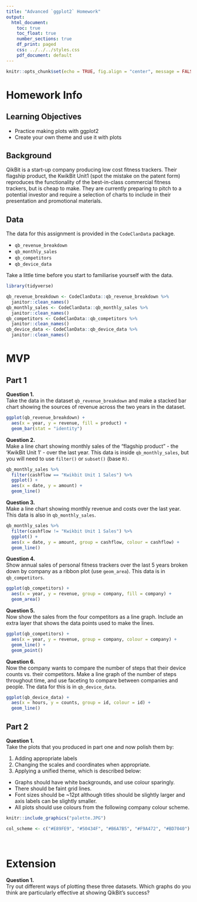 ```yaml
---
title: "Advanced `ggplot2` Homework"
output:
  html_document:
    toc: true
    toc_float: true
    number_sections: true
    df_print: paged
    css: ../../../styles.css
    pdf_document: default
---
```

  
```r
knitr::opts_chunk$set(echo = TRUE, fig.align = "center", message = FALSE)
```

# Homework Info

## Learning Objectives<br>

* Practice making plots with ggplot2
* Create your own theme and use it with plots

## Background

QikBit is a start-up company producing low cost fitness trackers. Their flagship product, the KwikBit Unit1 (spot the mistake on the patent form) reproduces the functionality of the best-in-class commercial fitness trackers, but is cheap to make.  They are currently preparing to pitch to a potential investor and require a selection of charts to include in their presentation and promotional materials.

## Data

The data for this assignment is provided in the `CodeClanData` package.

* `qb_revenue_breakdown`
* `qb_monthly_sales`
* `qb_competitors`
* `qb_device_data`

Take a little time before you start to familiarise yourself with the data.

```r
library(tidyverse)
```

```r
qb_revenue_breakdown <- CodeClanData::qb_revenue_breakdown %>% 
  janitor::clean_names()
qb_monthly_sales <- CodeClanData::qb_monthly_sales %>% 
  janitor::clean_names()
qb_competitors <- CodeClanData::qb_competitors %>% 
  janitor::clean_names()
qb_device_data <- CodeClanData::qb_device_data %>% 
  janitor::clean_names()
```


# MVP

## Part 1

**Question 1.**  
Take the data in the dataset `qb_revenue_breakdown` and make a stacked bar chart showing the sources of revenue across the two years in the dataset.
<br>

```r
ggplot(qb_revenue_breakdown) +
  aes(x = year, y = revenue, fill = product) +
  geom_bar(stat = "identity")
```


**Question 2.**  
Make a line chart showing monthly sales of the "flagship product" - the 'KwikBit Unit 1' - over the last year. This data is inside `qb_monthly_sales`, but you will need to use `filter()` or `subset()` (base `R)`.
<br>

```r
qb_monthly_sales %>% 
  filter(cashflow == "Kwikbit Unit 1 Sales") %>% 
  ggplot() +
  aes(x = date, y = amount) +
  geom_line()
```


**Question 3.**  
Make a line chart showing monthly revenue and costs over the last year. This data is also in `qb_monthly_sales`.		<br>

```r
qb_monthly_sales %>% 
  filter(cashflow != "Kwikbit Unit 1 Sales") %>% 
  ggplot() +
  aes(x = date, y = amount, group = cashflow, colour = cashflow) +
  geom_line()
```


**Question 4.**  
Show annual sales of personal fitness trackers over the last 5 years broken down by company as a ribbon plot (use `geom_area`). This data is in `qb_competitors`.
<br>

```r
ggplot(qb_competitors) +
  aes(x = year, y = revenue, group = company, fill = company) +
  geom_area()
```



**Question 5.**  
Now show the sales from the four competitors as a line graph. Include an extra layer that shows the data points used to make the lines.
<br>

```r
ggplot(qb_competitors) +
  aes(x = year, y = revenue, group = company, colour = company) +
  geom_line() +
  geom_point()
```


**Question 6.**  
Now the company wants to compare the number of steps that their device counts vs. their competitors. Make a line graph of the number of steps throughout time, and use faceting to compare between companies and people. The data for this is in `qb_device_data`.
<br>

```r
ggplot(qb_device_data) +
  aes(x = hours, y = counts, group = id, colour = id) +
  geom_line()
```


## Part 2 

**Question 1.**  
Take the plots that you produced in part one and now polish them by:

1. Adding appropriate labels
2. Changing the scales and coordinates when appropriate.
3. Applying a unified theme, which is described below:
  * Graphs should have white backgrounds, and use colour sparingly.
  * There should be faint grid lines.
  * Font sizes should be ~12pt although titles should be slightly larger and axis labels can be slightly smaller. 
  * All plots should use colours from the following company colour scheme.

```r
knitr::include_graphics("palette.JPG")
```

```r
col_scheme <- c("#E89FE9", "#50434F", "#B6A7B5", "#F9A472", "#BD7040")
```
<br>

# Extension

**Question 1.**  
Try out different ways of plotting these three datasets. Which graphs do you think are particularly effective at showing QikBit's success?
<br>
